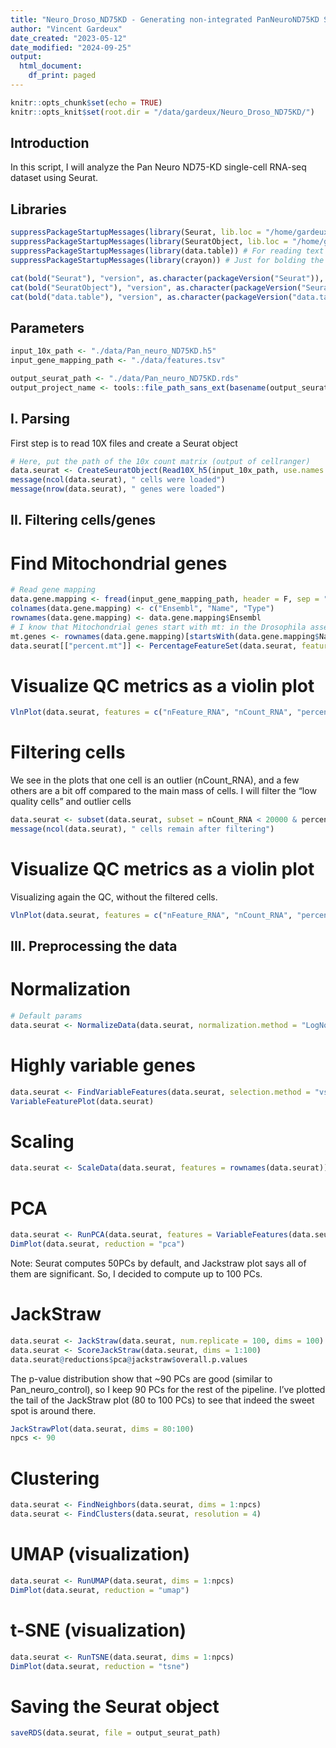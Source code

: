 ```yaml
---
title: "Neuro_Droso_ND75KD - Generating non-integrated PanNeuroND75KD Seurat object"
author: "Vincent Gardeux"
date_created: "2023-05-12"
date_modified: "2024-09-25"
output:
  html_document:
    df_print: paged
---
```


```r
knitr::opts_chunk$set(echo = TRUE)
knitr::opts_knit$set(root.dir = "/data/gardeux/Neuro_Droso_ND75KD/")
```

## Introduction

In this script, I will analyze the Pan Neuro ND75-KD single-cell RNA-seq dataset using Seurat.

## Libraries

```r
suppressPackageStartupMessages(library(Seurat, lib.loc = "/home/gardeux/.R/lib/")) # Seurat v4.4.0, library for single-cell analysis
suppressPackageStartupMessages(library(SeuratObject, lib.loc = "/home/gardeux/.R/lib/")) # For compatibility purpose
suppressPackageStartupMessages(library(data.table)) # For reading text files
suppressPackageStartupMessages(library(crayon)) # Just for bolding the console output :D

cat(bold("Seurat"), "version", as.character(packageVersion("Seurat")), "\n")
cat(bold("SeuratObject"), "version", as.character(packageVersion("Seurat")), "\n")
cat(bold("data.table"), "version", as.character(packageVersion("data.table")), "\n")
```

## Parameters

```r
input_10x_path <- "./data/Pan_neuro_ND75KD.h5"
input_gene_mapping_path <- "./data/features.tsv"

output_seurat_path <- "./data/Pan_neuro_ND75KD.rds"
output_project_name <- tools::file_path_sans_ext(basename(output_seurat_path))
```

## I. Parsing

First step is to read 10X files and create a Seurat object

```r
# Here, put the path of the 10x count matrix (output of cellranger)
data.seurat <- CreateSeuratObject(Read10X_h5(input_10x_path, use.names = F), project=output_project_name)
message(ncol(data.seurat), " cells were loaded")
message(nrow(data.seurat), " genes were loaded")
```

## II. Filtering cells/genes

# Find Mitochondrial genes

```r
# Read gene mapping
data.gene.mapping <- fread(input_gene_mapping_path, header = F, sep = "\t", data.table = F)
colnames(data.gene.mapping) <- c("Ensembl", "Name", "Type")
rownames(data.gene.mapping) <- data.gene.mapping$Ensembl
# I know that Mitochondrial genes start with mt: in the Drosophila assembly that I'm using
mt.genes <- rownames(data.gene.mapping)[startsWith(data.gene.mapping$Name, "mt:")]
data.seurat[["percent.mt"]] <- PercentageFeatureSet(data.seurat, features = mt.genes)
```

# Visualize QC metrics as a violin plot

```r
VlnPlot(data.seurat, features = c("nFeature_RNA", "nCount_RNA", "percent.mt"), ncol = 3)
```

# Filtering cells

We see in the plots that one cell is an outlier (nCount_RNA), and a few others are a bit off compared to the main mass of cells. I will filter the "low quality cells" and outlier cells

```r
data.seurat <- subset(data.seurat, subset = nCount_RNA < 20000 & percent.mt < 10)
message(ncol(data.seurat), " cells remain after filtering")
```

# Visualize QC metrics as a violin plot

Visualizing again the QC, without the filtered cells.

```r
VlnPlot(data.seurat, features = c("nFeature_RNA", "nCount_RNA", "percent.mt"), ncol = 3)
```

## III. Preprocessing the data

# Normalization

```r
# Default params
data.seurat <- NormalizeData(data.seurat, normalization.method = "LogNormalize", scale.factor = 10000) 
```

# Highly variable genes

```r
data.seurat <- FindVariableFeatures(data.seurat, selection.method = "vst", nfeatures = 2000)
VariableFeaturePlot(data.seurat)
```

# Scaling

```r
data.seurat <- ScaleData(data.seurat, features = rownames(data.seurat))
```

# PCA

```r
data.seurat <- RunPCA(data.seurat, features = VariableFeatures(data.seurat), verbose = F, npcs = 100)
DimPlot(data.seurat, reduction = "pca")
```

Note: Seurat computes 50PCs by default, and Jackstraw plot says all of them are significant. So, I decided to compute up to 100 PCs.

# JackStraw
```r
data.seurat <- JackStraw(data.seurat, num.replicate = 100, dims = 100)
data.seurat <- ScoreJackStraw(data.seurat, dims = 1:100)
data.seurat@reductions$pca@jackstraw$overall.p.values
```

The p-value distribution show that ~90 PCs are good (similar to Pan_neuro_control), so I keep 90 PCs for the rest of the pipeline.
I've plotted the tail of the JackStraw plot (80 to 100 PCs) to see that indeed the sweet spot is around there.

```r
JackStrawPlot(data.seurat, dims = 80:100)
npcs <- 90
```

# Clustering
```r
data.seurat <- FindNeighbors(data.seurat, dims = 1:npcs)
data.seurat <- FindClusters(data.seurat, resolution = 4)
```

# UMAP (visualization)
```r
data.seurat <- RunUMAP(data.seurat, dims = 1:npcs)
DimPlot(data.seurat, reduction = "umap")
```

# t-SNE (visualization)
```r
data.seurat <- RunTSNE(data.seurat, dims = 1:npcs)
DimPlot(data.seurat, reduction = "tsne")
```

# Saving the Seurat object
```r
saveRDS(data.seurat, file = output_seurat_path)
```
